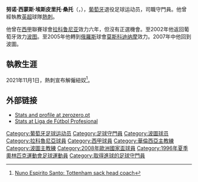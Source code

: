 {{noteta
|G1=Football
|G2=uefa
|G3=葡超
|G4=FAcup
|T=zh-hans:努诺·埃斯皮里托·桑托;zh-hk:紐奴·艾斯比列圖·辛度;zh-tw:努諾·埃斯皮里托·桑托;
|1=zh-hans:努诺;zh-hk:紐奴;zh-tw:努諾;
|2=zh-hans:桑托;zh-hk:辛度;zh-tw:桑托;
|3=zh-hans:埃斯皮里托;zh-hk:艾斯比列圖;zh-tw:埃斯皮里托;
}}
{{Football player infobox
| playername = 努诺<br />''Nuno''
| image =  Nuno Espírito Santo.jpg
| fullname = Nuno Herlander Simões Espírito Santo
| englishfullname = 
| nickname = 
| dateofbirth = {{birth date and age|1974|1|25}}
| cityofbirth = [[圣多美|圣多美]]
| countryofbirth = {{STP}}
| height = 1.88 m
| position = [[守門員_(足球)|守門員]]
| currentclub =
| youthyears1 = 1985–1986 
| youthyears2 = 1986–1987
| youthyears3 = 1987–1991
| youthyears4 = 1991–1992
| youthclubs1 = Santoantoniense
| youthclubs2 = Quimigal
| youthclubs3 = Caçadores Torreenses
| youthclubs4 = [[維多利亞體育會|甘馬雷斯]]
| years1 = 1992–1996 
| years2 = 1993–1994 
| years3 = 1997–2002 
| years4 = 1998–2000 
| years5 = 2000–2001 
| years6 = 2002–2004 
| years7 = 2005–2006 
| years8 = 2007 
| years9 = 2007–2010
| clubs1 = [[維多利亞體育會|甘馬雷斯]] 
| clubs2 = → {{tsl|en|SC Vila Real||Vila Real}}（外借）
| clubs3 = [[拉科鲁尼亚体育俱乐部|拉科鲁尼亚]] 
| clubs4 = → {{tsl|en|CP Mérida||Mérida}}（外借）
| clubs5 = → [[奥萨苏纳竞技俱乐部|奧沙辛拿]] （外借）
| clubs6 = [[波尔图足球俱乐部|波尔图]] 
| clubs7 = [[莫斯科迪纳摩足球俱乐部|莫斯科迪纳摩]]
| clubs8 = [[艾維斯體育會|艾維斯]] 
| clubs9 = [[波尔图足球俱乐部|波尔图]]
| caps1 = 34  
| caps2 = 19  
| caps3 = 4  
| caps4 = 69  
| caps5 = 33  
| caps6 = 6  
| caps7 = 11  
| caps8 = 15  
| caps9 = 8 
| totalcaps = 199
| goals1 = 0
| goals2 = 0  
| goals3 = 0  
| goals4 = 0
| goals5 = 0  
| goals6 = 0  
| goals7 = 0  
| goals8 = 0  
| goals9 = 0 
| totalgoals = 0
| nationalyears1 = 1994–1996
| nationalteam1 = [[葡萄牙21歲以下國家足球隊|葡萄牙U21]]
| nationalcaps1 = 3  
| nationalgoals1 = 0
| manageryears1 = 2012–2014
| manageryears2 = 2014–2015
| manageryears3 = 2016–2017
| manageryears4 = 2017–2021
| manageryears5 = 2021
| managerclubs1 = [[里奧艾維足球會|里奧艾維]]
| managerclubs2 = [[華倫西亞足球會|華倫西亞]]
| managerclubs3 = [[波尔图足球俱乐部|波圖]]
| managerclubs4 = [[伍尔弗汉普顿流浪足球俱乐部|伍尔弗汉普顿流浪]]
| managerclubs5 = [[托特纳姆热刺足球俱乐部|熱刺]]
}}
'''努诺·西蒙斯·埃斯皮里托·桑托'''（{{lang-pt|'''Nuno Herlander Simões Espírito Santo'''}}，{{bd|1974年|1月25日|catidx=Nuno}}），[[葡萄牙|葡萄牙]]退役足球运动员，司職守門員。他曾經執教[[英格兰足球超级联赛|英超]]球隊[[托特纳姆热刺足球俱乐部|熱刺]]。

他曾在[[西甲|西甲]]聯賽球會[[拉科鲁尼亚竞技|拉科鲁尼亚]]效力六年，但沒有正選機會。至2002年他返回葡萄牙效力[[波尔图足球俱乐部|波图]]。至2005年他轉到[[俄羅斯|俄羅斯]]球會[[莫斯科迪纳摩足球俱乐部|莫斯科迪纳摩]]效力。2007年中他回到波圖。

== 執教生涯 ==
2021年11月1日，熱刺宣布解僱紐奴<ref>[https://www.skysports.com/amp/football/news/11675/12456260/nuno-espirito-santo-tottenham-sack-head-coach Nuno Espirito Santo: Tottenham sack head coach]</ref>。

== 外部链接 ==
* [http://www.zerozero.eu/uk/jogador.php?id=408&search=1 Stats and profile at zerozero.pt]
* [https://web.archive.org/web/20071011002757/http://www.lfp.es/historico/primera/plantillas/historial.asp?jug=6430 Stats at Liga de Fútbol Profesional]

{{狼隊領隊}}
{{熱刺領隊}}
{{2008年欧洲足球锦标赛葡萄牙参赛名单}}

{{DEFAULTSORT:Nuno}}

[[Category:葡萄牙足球运动员|Category:葡萄牙足球运动员]]
[[Category:足球守門員|Category:足球守門員]]
[[Category:波圖球员|Category:波圖球员]]
[[Category:拉科魯尼亞球員|Category:拉科魯尼亞球員]]
[[Category:西甲球員|Category:西甲球員]]
[[Category:華倫西亞主教練|Category:華倫西亞主教練]]
[[Category:波圖主教練|Category:波圖主教練]]
[[Category:2008年歐洲國家盃球員|Category:2008年歐洲國家盃球員]]
[[Category:1996年夏季奧林匹克運動會足球運動員|Category:1996年夏季奧林匹克運動會足球運動員]]
[[Category:取得進球的足球守門員|Category:取得進球的足球守門員]]